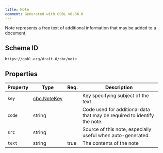 ```yaml
---
title: Note
comment: Generated with GOBL v0.36.0
---
```


Note represents a free text of additional information that may be added to a document.

## Schema ID

`https://gobl.org/draft-0/cbc/note`

## Properties

| Property | Type                                 | Req. | Description                                                              |
|----------|--------------------------------------|------|--------------------------------------------------------------------------|
| `key`    | [cbc.NoteKey](/draft-0/cbc/note_key) |      | Key specifying subject of the text                                       |
| `code`   | string                               |      | Code used for additional data that may be required to identify the note. |
| `src`    | string                               |      | Source of this note, especially useful when auto-generated.              |
| `text`   | string                               | true | The contents of the note                                                 |

